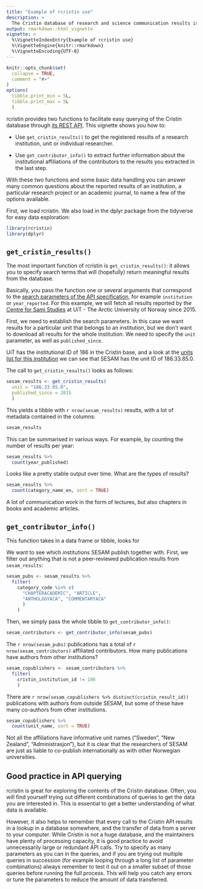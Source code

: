 ```yaml
---
title: "Example of rcristin use"
description: >
  The Cristin database of research and science communication results is a great source of data concerning the activities of academic institutions in Norway. This vignette gives you an example of how to use the rcristin package to extract data about the academic publishing of an institution for a common type of analysis: co-publication trends.
output: rmarkdown::html_vignette
vignette: >
  %\VignetteIndexEntry{Example of rcristin use}
  %\VignetteEngine{knitr::rmarkdown}
  %\VignetteEncoding{UTF-8}
---
```


```r
knitr::opts_chunk$set(
  collapse = TRUE,
  comment = "#>"
)
options(
  tibble.print_min = 5L, 
  tibble.print_max = 5L
  )
```

rcristin provides two functions to facilitate easy querying of the Cristin database through [its REST API](https://api.cristin.no/). This vignette shows you how to:

* Use `get_cristin_results()` to get the registered results of a research institution, unit or individual researcher.

* Use `get_contributor_info()` to extract further information about the institutional affiliations of the contributors to the results you extracted in the last step.

With these two functions and some basic data handling you can answer many common questions about the reported results of an institution, a particular research project or an academic journal, to name a few of the options available.

First, we load rcristin. We also load in the dplyr package from the tidyverse for easy data exploration:

```r
library(rcristin)
library(dplyr)
```

## `get_cristin_results()`

The most important function of rcristin is `get_cristin_results()`: it allows you to specify search terms that will (hopefully) return meaningful results from the database.

Basically, you pass the function one or several arguments that correspond to the [search parameters of the API specification](https://api.cristin.no/v2/doc/index.html#GETresults), for example `institution` or `year_reported`. For this example, we will fetch all results reported by the [Centre for Sami Studies](https://en.uit.no/enhet/sesam?p_dimension_id=88182) at UiT - The Arctic University of Norway since 2015.

First, we need to establish the search parameters. In this case we want results for a particular unit that belongs to an institution, but we don't want to download all results for the whole institution. We need to specify the `unit` parameter, as well as `published_since`.

UiT has the institutional ID of 186 in the Cristin base, and a look at the [units list for this institution](https://api.cristin.no/v2/units?institution=186) we can see that SESAM has the unit ID of 186.33.85.0.

The call to `get_cristin_results()` looks as follows:

```r
sesam_results <- get_cristin_results(
  unit = "186.33.85.0",
  published_since = 2015
  )
```

This yields a tibble with `r nrow(sesam_results)` results, with a lot of metadata contained in the columns:

```r
sesam_results
```

This can be summarised in various ways. For example, by counting the number of results per year:

```r
sesam_results %>% 
  count(year_published)
```

Looks like a pretty stable output over time. What are the types of results?

```r
sesam_results %>% 
  count(category_name_en, sort = TRUE)
```
A lot of communication work in the form of lectures, but also chapters in books and academic articles.


## `get_contributor_info()`

This function takes in a data frame or tibble, looks for 

We want to see which institutions SESAM publish together with. First, we filter out anything that is not a peer-reviewed publication results from `sesam_results`:

```r
sesam_pubs <- sesam_results %>%
  filter(
    category_code %in% c(
      "CHAPTERACADEMIC", "ARTICLE",
      "ANTHOLOGYACA", "COMMENTARYACA"
      )
    )
```

Then, we simply pass the whole tibble to `get_contributor_info()`:

```r
sesam_contributors <- get_contributor_info(sesam_pubs)
```

The `r nrow(sesam_pubs)` publications has a total of `r nrow(sesam_contributors)` affiliated contributors. How many publications have authors from other institutions?

```r
sesam_copublishers <- sesam_contributors %>%
  filter(
    cristin_institution_id != 186
    )
```

There are `r nrow(sesam_copublishers %>% distinct(cristin_result_id))` publications with authors from outside SESAM, but some of these have many co-authors from other institutions.

```r
sesam_copublishers %>%
  count(unit_name, sort = TRUE)
```
Not all the affiliations have informative unit names ("Sweden", "New Zealand", "Administrasjon"), but it is clear that the researchers of SESAM are just as liable to co-publish internationally as with other Norwegian universities.


## Good practice in API querying

rcristin is great for exploring the contents of the Cristin database. Often, you will find yourself trying out different combinations of queries to get the data you are interested in. This is essential to get a better understanding of what data is available.

However, it also helps to remember that every call to the Cristin API results in a lookup in a database somewhere, and the transfer of data from a server to your computer. While Cristin is not a huge database, and the maintainers have plenty of processing capacity, it is good practice to avoid unnecessarily large or redundant API calls. Try to specify as many parameters as you can in the queries, and if you are trying out multiple queries in succession (for example looping through a long list of parameter combinations) always remember to test it out on a smaller subset of those queries before running the full process. This will help you catch any errors or tune the parameters to reduce the amount of data transferred.
